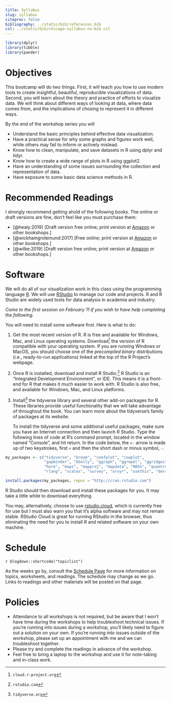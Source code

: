```yaml
---
title: Syllabus
slug: syllabus
citeproc: false
bibliography: ../static/bib/references.bib
csl: ../static/bib/chicago-syllabus-no-bib.csl
---
```


<!-- \bibliography{../static/bib/references.bib} So that RefTeX knows about the bibliography -->

```r
library(dplyr)
library(tibble)
library(pander)
```

[^courseinfo]: {-}
  `r blogdown::shortcode("courseinfo")`

# Objectives

This bootcamp will do two things. First, it will teach you how to use modern tools to create insightful, beautiful, reproducible visualizations of data. Second, you will learn about the theory and practice of efforts to visualize data. We will think about different ways of looking at data, where data comes from, and the implications of chosing to represent it in different ways.

By the end of the workshop series you will

- Understand the basic principles behind effective data visualization.
- Have a practical sense for why some graphs and figures work well,
  while others may fail to inform or actively mislead.
- Know how to clean, manipulate, and save datasets in R using dplyr and tidyr.
- Know how to create a wide range of plots in R using ggplot2.
- Have an understanding of some issues surrounding the collection and 
  representation of data.
- Have exposure to some basic data science methods in R.

# Recommended Readings

I strongly recommend getting ahold of the following books. The online or draft versions are fine, don't feel like you must purchase them:

- [@healy:2019] [Draft version free online; print version at [Amazon](https://amzn.to/2vfAixM) or other bookshops.]
- [@wickhamgrolemund:2017] [Free online; print version at [Amazon](https://www.amazon.com/R-Data-Science-Hadley-Wickham/dp/1491910399/) or other bookshops.]
- [@wilke:2019] [Draft version free online; print version at  [Amazon](https://www.amazon.com/Fundamentals-Data-Visualization-Informative-Compelling/dp/1492031089) or other bookshops.]

# Software

We will do all of our visualization work in this class using the programming language [R](https://cran.r-project.org/). We will use [RStudio](https://www.rstudio.com/) to manage our code and projects. R and R Studio are widely used tools for data analysis in academia and industry.

*Come to the first session on February 11 if you wish to have help completing the following.*

You will need to install some software first. Here is what to do:

1. Get the most recent version of R. R is free and available for Windows, Mac, and Linux operating systems. Download^[`cloud.r-project.org`] the version of R compatible with your operating system. If you are running Windows or MacOS, you should choose one of the *precompiled binary* distributions (i.e., ready-to-run applications) linked at the top of the R Project's webpage. 
2. Once R is installed, download and install R Studio.^[`rstudio.com`] R Studio is an "Integrated Development Environment", or IDE. This means it is a front-end for R that makes it much easier to work with. R Studio is also free, and available for Windows, Mac, and Linux platforms.
3. Install^[`tidyverse.org`] the tidyverse library and several other add-on packages for R. These libraries provide useful functionality that we will take advantage of throughout the book. You can learn more about the tidyverse's family of packages at its website.

   To install the tidyverse and some additional useful packages, make sure you have an Internet connection and then launch R Studio. Type the following lines of code at R's command prompt, located in the window named "Console", and hit return. In the code below, the `<-` arrow is made up of two keystrokes, first `<` and then the short dash or minus symbol, `-`.

```r
my_packages <- c("tidyverse", "broom", "coefplot", "cowplot",
                 "gapminder", "GGally", "ggraph", "ggrepel", "ggridges", "gridExtra",
                 "here", "maps", "mapproj", "mapdata", "MASS", "quantreg",
                 "rlang", "scales", "survey", "srvyr", "usethis", "devtools")

install.packages(my_packages, repos = "http://cran.rstudio.com")
```

R Studio should then download and install these packages for you. It may take a little while to download everything.

You may, alternatively, choose to use [rstudio.cloud](https://rstudio.cloud), which is currently free for use but I must also warn you that it's alpha software and may not remain stable. RStudio Cloud is great for running RStudio in the browser, thus eliminating the need for you to install R and related software on your own machine. 

# Schedule

`r blogdown::shortcode("topiclist")`

As the weeks go by, consult the [Schedule Page](/schedule/) for more information on topics, worksheets, and readings. The schedule may change as we go. Links to readings and other materials will be posted on that page. 

# Policies

- Attendance to all workshops is not required, but be aware that I won't have time during the workshops to help troubleshoot technical issues. If you're running into issues during a workshop, you'll likely need to figure out a solution on your own. If you're running into issues outside of the workshop, please set up an appointment with me and we can troubleshoot together.
- Please try and complete the readings in advance of the workshop. 
- Feel free to bring a laptop to the workshop and use it for note-taking and in-class work. 
